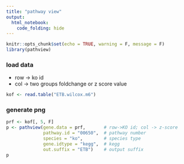 ---
title: "pathway view"
output:
  html_notebook:
    code_folding: hide
---

```{r setup, include=FALSE}
knitr::opts_chunk$set(echo = TRUE, warning = F, message = F)
library(pathview)
```

### load data 

* row -> ko id 
* col -> two groups foldchange or z score value 
```{r}
kof <- read.table("ETB.wilcox.m6")
```

### generate png
```{r}
prf <- kof[, 5, F] 
p <- pathview(gene.data = prf,       # row->KO id; col -> z-score
              pathway.id = "00650",  # pathway number 
              species = "ko",        # species type  
              gene.idtype = "kegg",  # kegg 
              out.suffix = "ETB")    # output suffix
p
```

